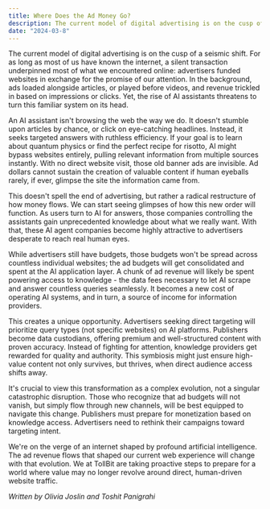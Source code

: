 ```yaml
---
title: Where Does the Ad Money Go?
description: The current model of digital advertising is on the cusp of a seismic shift.
date: "2024-03-8"
---
```


The current model of digital advertising is on the cusp of a seismic shift. For as long as most of us have known the internet, a silent transaction underpinned most of what we encountered online: advertisers funded websites in exchange for the promise of our attention. In the background, ads loaded alongside articles, or played before videos, and revenue trickled in based on impressions or clicks. Yet, the rise of AI assistants threatens to turn this familiar system on its head.

An AI assistant isn't browsing the web the way we do. It doesn't stumble upon articles by chance, or click on eye-catching headlines. Instead, it seeks targeted answers with ruthless efficiency. If your goal is to learn about quantum physics or find the perfect recipe for risotto, AI might bypass websites entirely, pulling relevant information from multiple sources instantly. With no direct website visit, those old banner ads are invisible. Ad dollars cannot sustain the creation of valuable content if human eyeballs rarely, if ever, glimpse the site the information came from.

This doesn't spell the end of advertising, but rather a radical restructure of how money flows. We can start seeing glimpses of how this new order will function. As users turn to AI for answers, those companies controlling the assistants gain unprecedented knowledge about what we really want. With that, these AI agent companies become highly attractive to advertisers desperate to reach real human eyes.

While advertisers still have budgets, those budgets won't be spread across countless individual websites; the ad budgets will get consolidated and spent at the AI application layer. A chunk of ad revenue will likely be spent powering access to knowledge - the data fees necessary to let AI scrape and answer countless queries seamlessly. It becomes a new cost of operating AI systems, and in turn, a source of income for information providers.

This creates a unique opportunity. Advertisers seeking direct targeting will prioritize query types (not specific websites) on AI platforms. Publishers become data custodians, offering premium and well-structured content with proven accuracy.  Instead of fighting for attention, knowledge providers get rewarded for quality and authority. This symbiosis might just ensure high-value content not only survives, but thrives, when direct audience access shifts away.

It's crucial to view this transformation as a complex evolution, not a singular catastrophic disruption. Those who recognize that ad budgets will not vanish, but simply flow through new channels, will be best equipped to navigate this change. Publishers must prepare for monetization based on knowledge access. Advertisers need to rethink their campaigns toward targeting intent.

We're on the verge of an internet shaped by profound artificial intelligence. The ad revenue flows that shaped our current web experience will change with that evolution. We at TollBit are taking proactive steps to prepare for a world where value may no longer revolve around direct, human-driven website traffic.

*Written by Olivia Joslin and Toshit Panigrahi*
